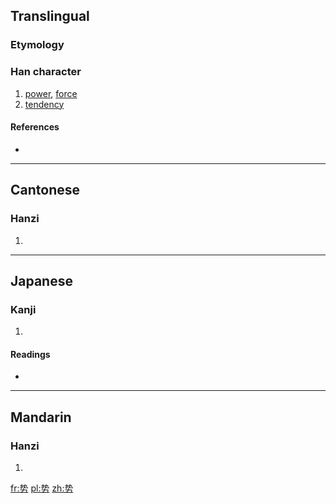 {{also|勢}}
==Translingual==

===Etymology===
{{Han simp|勢|f=埶|t=执}}

===Han character===
{{Han char|rn=19|rad=力|as=06|sn=8|four=|canj=手戈大尸 (QIKS)|ids=⿱[[执]][[力]]}}

# [[power]], [[force]]
# [[tendency]]

====References====
* {{Han ref|kx=0147.231|dkj=02347|dj=0332.030|hdz=10369.120|uh=52BF|ud=21183}}

----

==Cantonese==

===Hanzi===
{{yue-hanzi|jyut=|y=sai3|tra=勢}}

# {{defn|lang=yue|sort=力06}}

----

==Japanese==

===Kanji===
{{ja-kanji|grade=|rs=力06}}

# {{defn|lang=ja|sort=力06}}

====Readings====
* {{ja-readings|on=[[せい]] (sei)|kun=}}

----

==Mandarin==

===Hanzi===
{{cmn-hanzi|tra=勢|pin=[[shì]] ([[shi4]])|wg=shih<sup>4</sup>}}

# {{defn|lang=cmn|sort=力06}}

[[fr:势]]
[[pl:势]]
[[zh:势]]